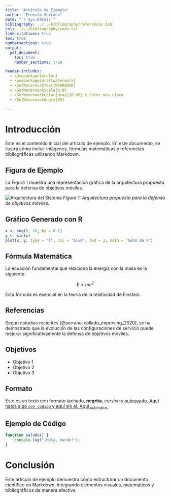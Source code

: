 ```yaml
---
title: "Artículo de Ejemplo"
author: "Ernesto Serrano"
date: "`r Sys.Date()`"
bibliography: ../../bibliography/references.bib
csl: ../../bibliography/ieee.csl
link-citations: true
toc: true
numbersections: true
output:
  pdf_document:
    toc: true
    number_sections: true

header-includes:
  - \usepackage{xcolor}
  - \usepackage{draftwatermark}
  - \SetWatermarkText{BORRADOR}
  - \SetWatermarkScale{0.9}
  - \SetWatermarkColor[gray]{0.85} % Color más claro
  - \SetWatermarkAngle{55}

---
```


# Introducción

Este es el contenido inicial del artículo de ejemplo. En este documento, se ilustra cómo incluir imágenes, fórmulas matemáticas y referencias bibliográficas utilizando Markdown.

## Figura de Ejemplo

La Figura 1 muestra una representación gráfica de la arquitectura propuesta para la defensa de objetivos móviles.

![Arquitectura del Sistema](../../images/sample4.jpg)
*Figura 1: Arquitectura propuesta para la defensa de objetivos móviles.*

## Gráfico Generado con R

```r
x <- seq(0, 10, by = 0.1)
y <- sin(x)
plot(x, y, type = "l", col = "blue", lwd = 2, main = "Seno de X")
```

## Fórmula Matemática

La ecuación fundamental que relaciona la energía con la masa es la siguiente:

$$
E = mc^2
$$

Esta fórmula es esencial en la teoría de la relatividad de Einstein.

## Referencias

Según estudios recientes [@serrano-collado_improving_2020], se ha demostrado que la evolución de las configuraciones de servicio puede mejorar significativamente la defensa de objetivos móviles.

## Objetivos

- Objetivo 1
- Objetivo 2
- Objetivo 3

## Formato

Esto es un texto con formato ~~tachado~~, **negrita**, *cursiva* y <ins>subrayado<ins>.
Aquí había algo `con codigo` y aquí sin él.
Aquí ~subindice~.

## Ejemplo de Código

```javascript
function saludo() {
    console.log("¡Hola, mundo!");
}
```

# Conclusión

Este artículo de ejemplo demuestra cómo estructurar un documento científico en Markdown, integrando elementos visuales, matemáticos y bibliográficos de manera efectiva.

